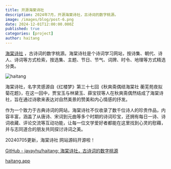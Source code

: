 ```yaml
---
title: 开源海棠诗社
description: 2024年7月，开源海棠诗社，古诗词的数字桃源。
image: /images/blog/post-6.png
date: 2024-12-01T12:00:00.000Z
published: true
categories: [project]
author: haitang
---
```


[海棠诗社](https://haitang.app/?ref=javayhu.com) ，古诗词的数字桃源。海棠诗社是个诗词学习网站，按诗集、朝代、诗人、诗词等方式检索，按选集、主题、节日、节气、词牌、时令、地理等方式精选分类。

![haitang](https://blog.javayhu.com/images/c4cd23b5135059105d69c11ef8de1174.png)

海棠诗社，名字灵感源自《红楼梦》第三十七回《秋爽斋偶结海棠社 蘅芜苑夜拟菊花题》，在这一回中，贾宝玉与林黛玉、薛宝钗等人在秋爽斋偶然结成了海棠诗社，旨在通过诗歌来表达对自然美景的赞美和内心情感的抒发。

作为一个致力于古典诗词的网站，海棠诗社不仅收录了数千位诗人的珍贵作品，内容丰富，涵盖了从唐诗、宋词到元曲等多个时期的诗词珍宝，还拥有每日一诗、诗词收藏、评论交流等互动功能，让每一位文学爱好者都能在这里找到心灵的慰藉，并与志同道合的朋友共同探讨诗词之美。

20240705更新，海棠诗社 网站源码开源啦！

[GitHub - javayhu/haitang: 海棠诗社，古诗词的数字桃源](https://github.com/javayhu/haitang)

[haitang.app](https://haitang.app/?ref=javayhu.com)

